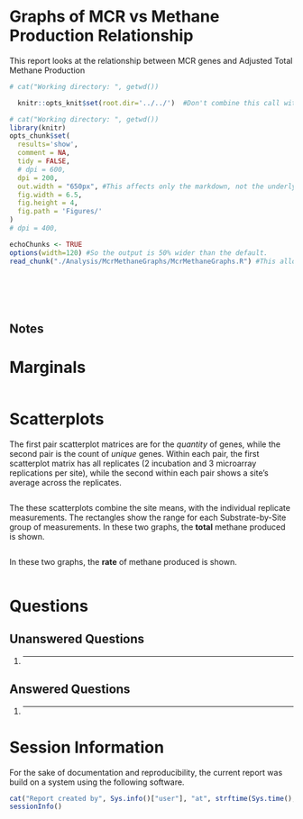 <!-- rmarkdown v1 -->
Graphs of MCR vs Methane Production Relationship
=================================================
This report looks at the relationship between MCR genes and Adjusted Total Methane Production

<!--  Set the working directory to the repository's base directory; this assumes the report is nested inside of two directories.-->
```r
# cat("Working directory: ", getwd())

  knitr::opts_knit$set(root.dir='../../')  #Don't combine this call with any other chunk -especially one that uses file paths.
```

<!-- Set the report-wide options, and point to the external code file. -->
```r
# cat("Working directory: ", getwd())
library(knitr)
opts_chunk$set(
  results='show', 
  comment = NA, 
  tidy = FALSE,
  # dpi = 600,
  dpi = 200,
  out.width = "650px", #This affects only the markdown, not the underlying png file.  The height will be scaled appropriately.
  fig.width = 6.5, 
  fig.height = 4, 
  fig.path = 'Figures/'
)
# dpi = 400,

echoChunks <- TRUE
options(width=120) #So the output is 50% wider than the default.
read_chunk("./Analysis/McrMethaneGraphs/McrMethaneGraphs.R") #This allows knitr to call chunks tagged in the underlying *.R file.
```
<!-- Load the packages.  Suppress the output when loading packages. --> 
```r
```

<!-- Load any Global functions and variables declared in the R file.  Suppress the output. --> 
```r
```

<!-- Declare any global functions specific to a Rmd output.  Suppress the output. --> 
```r
```

<!-- Load the datasets.   -->
```r
```

<!-- Tweak the datasets.   -->
```r
```

## Notes


# Marginals
```r
```

# Scatterplots
The first pair scatterplot matrices are for the *quantity* of genes, while the second pair is the count of *unique* genes.  Within each pair, the first scatterplot matrix has all replicates (2 incubation and 3 microarray replications per site), while the second within each pair shows a site's average across the replicates.

```r
```

The these scatterplots combine the site means, with the individual replicate measurements.  The rectangles show the range for each Substrate-by-Site group of measurements.  In these two graphs, the **total** methane produced is shown.

```r
```  

In these two graphs, the **rate** of methane produced is shown.

```r
```

# Questions
## Unanswered Questions
 1. - - - 
 
## Answered Questions
 1. - - - 
 
# Session Information
For the sake of documentation and reproducibility, the current report was build on a system using the following software.

```r
cat("Report created by", Sys.info()["user"], "at", strftime(Sys.time(), "%Y-%m-%d, %H:%M %z"))
sessionInfo()
```
